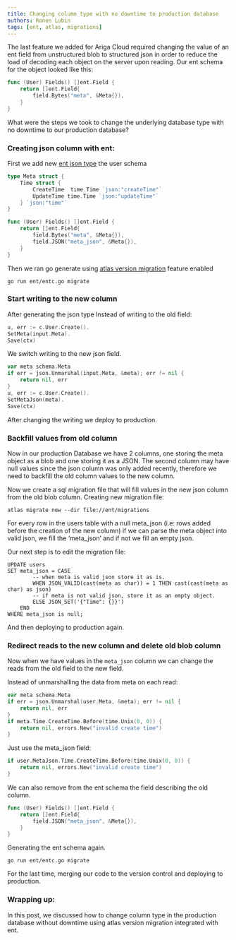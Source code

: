 ```yaml
---
title: Changing column type with no downtime to production database
authors: Ronen Lubin
tags: [ent, atlas, migrations]
---
```


The last feature we added for Ariga Cloud required changing the value of an ent field from unstructured blob to
structured json in order to reduce the load of decoding each object on the server upon reading.
Our ent schema for the object looked like this:
``` go
func (User) Fields() []ent.Field {
    return []ent.Field{
        field.Bytes("meta", &Meta{}),
    }
}
```

What were the steps we took to change the underlying database type with no downtime to our production database?

### Creating json column with ent:
First we add new [ent json type](https://entgo.io/blog/2022/10/10/json-append)  the user schema
``` go
type Meta struct {
	Time struct {
		CreateTime  time.Time `json:"createTime"`
		UpdateTime time.Time `json:"updateTime"`
	} `json:"time"`
}

func (User) Fields() []ent.Field {
    return []ent.Field{
        field.Bytes("meta", &Meta{}),
        field.JSON("meta_json", &Meta{}),
    }
}
```

Then we ran go generate using [atlas version migration](https://entgo.io/docs/versioned-migrations) feature enabled
```
go run ent/entc.go migrate
```

### Start writing to the new column
After generating the json type Instead of writing to the old field:
``` go
u, err := c.User.Create().
SetMeta(input.Meta).
Save(ctx)
```

We switch writing to the new json field.
``` go
var meta schema.Meta
if err = json.Unmarshal(input.Meta, &meta); err != nil {
	return nil, err
}
u, err := c.User.Create().
SetMetaJson(meta).
Save(ctx)
```

After changing the writing we deploy to production.

### Backfill values from old column
Now in our production Database we have 2 columns, one storing the meta object as a blob and one storing it as a JSON.
The second column may have null values since the json column was only added recently, therefore we need to backfill the
old column values to the new column.

Now we create a sql migration file that will fill values in the new json column from the old blob column.
Creating new migration file:
```
atlas migrate new --dir file://ent/migrations
```
For every row in the users table with a null meta_json (i.e: rows added before the creation of the new column) if we can
parse the meta object into valid json, we fill the ‘meta_json’ and if not we fill an empty json.

Our next step is to edit the migration file:
``` mysql
UPDATE users
SET meta_json = CASE
        -- when meta is valid json store it as is.
        WHEN JSON_VALID(cast(meta as char)) = 1 THEN cast(cast(meta as char) as json)
        -- if meta is not valid json, store it as an empty object.
        ELSE JSON_SET('{"Time": {}}')
    END
WHERE meta_json is null;

```
And then deploying to production again.

### Redirect reads to the new column and delete old blob column
Now when we have values in the `meta_json` column we can change the reads from the old field to the new field.

Instead of unmarshalling the data from meta on each read:
```	 go
var meta schema.Meta
if err = json.Unmarshal(user.Meta, &meta); err != nil {
	return nil, err
}
if meta.Time.CreateTime.Before(time.Unix(0, 0)) {
	return nil, errors.New("invalid create time")
}
```

Just use the meta_json field:
``` go
if user.MetaJson.Time.CreateTime.Before(time.Unix(0, 0)) {
	return nil, errors.New("invalid create time")
}
```

We can also remove from the ent schema the field describing the old column.
```  go
func (User) Fields() []ent.Field {
    return []ent.Field{
        field.JSON("meta_json", &Meta{}),
    }
}
```

Generating the ent schema again.
```
go run ent/entc.go migrate
```

For the last time, merging our code to the version control and deploying to production.

### Wrapping up:
In this post, we discussed how to change column type in the production database without downtime using atlas version
migration integrated with ent.

